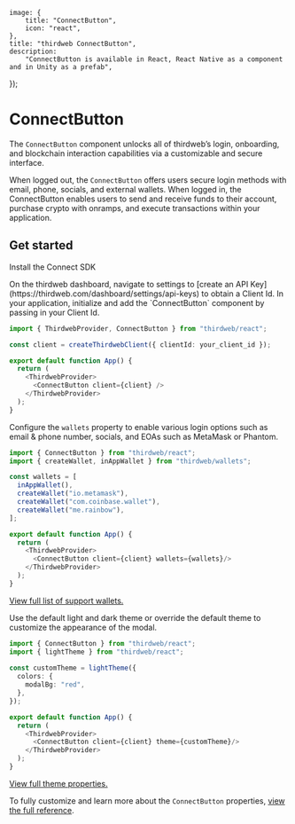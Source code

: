 
	image: {
		title: "ConnectButton",
		icon: "react",
	},
	title: "thirdweb ConnectButton",
	description:
		"ConnectButton is available in React, React Native as a component and in Unity as a prefab",
});

# ConnectButton

The `ConnectButton` component unlocks all of thirdweb’s login, onboarding, and blockchain interaction capabilities via a customizable and secure interface.

<DocImage src={connectModal} />

When logged out, the `ConnectButton` offers users secure login methods with email, phone, socials, and external wallets. When logged in, the ConnectButton enables users to send and receive funds to their account, purchase crypto with onramps, and execute transactions within your application.



## Get started

<Steps>
<Step title="Install">
Install the Connect SDK

<InstallTabs
	npm="npm i thirdweb"
	yarn="yarn add thirdweb"
	pnpm="pnpm i thirdweb"
	bun="bun i thirdweb"
/>
</Step>

<Step title="Obtain Client Id">
On the thirdweb dashboard, navigate to settings to [create an API Key](https://thirdweb.com/dashboard/settings/api-keys) to obtain a Client Id. 
</Step>

<Step title="Add ConnectButton component">
In your application, initialize and add the `ConnectButton` component by passing in your Client Id. 

```ts
import { ThirdwebProvider, ConnectButton } from "thirdweb/react";

const client = createThirdwebClient({ clientId: your_client_id });

export default function App() {
  return (
    <ThirdwebProvider>
      <ConnectButton client={client} />
    </ThirdwebProvider>
  );
}
```

</Step>
<Step title="Configure login options">

Configure the `wallets` property to enable various login options such as email & phone number, socials, and EOAs such as MetaMask or Phantom. 

```ts
import { ConnectButton } from "thirdweb/react";
import { createWallet, inAppWallet } from "thirdweb/wallets";

const wallets = [
  inAppWallet(),
  createWallet("io.metamask"),
  createWallet("com.coinbase.wallet"),
  createWallet("me.rainbow"),
];

export default function App() {
  return (
    <ThirdwebProvider>
      <ConnectButton client={client} wallets={wallets}/>
    </ThirdwebProvider>
  );
}

```

[View full list of support wallets.]()
</Step>
<Step title="Customize theme">

Use the default light and dark theme or override the default theme to customize the appearance of the modal.

```ts
import { ConnectButton } from "thirdweb/react";
import { lightTheme } from "thirdweb/react";
 
const customTheme = lightTheme({
  colors: {
    modalBg: "red",
  },
});

export default function App() {
  return (
    <ThirdwebProvider>
      <ConnectButton client={client} theme={customTheme}/>
    </ThirdwebProvider>
  );
}
```

[View full theme properties.](https://portal.thirdweb.com/references/typescript/v5/Theme)
</Step>
</Steps>

To fully customize and learn more about the `ConnectButton` properties, [view the full reference](https://portal.thirdweb.com/references/typescript/v5/ConnectButtonProps).
<OpenSourceCard
	title="connect-button-example"
	href="https://github.com/thirdweb-example/connect-button-example"
	description="Example of how to use ConnectButton component created in a Next application."
/>